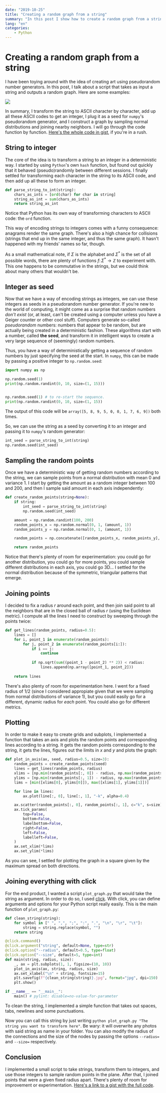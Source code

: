 ```yaml
---
date: "2019-10-25"
title: "Creating a random graph from a string"
summary: "In this post I show how to create a random graph from a string using numpy's random number generator and click."
lang: "en"
categories:
    - Python
---
```


# Creating a random graph from a string

I have been toying around with the idea of creating art using pseudorandom number generators. In this post, I talk about a script that takes as input a string and outputs a random graph. Here are some examples:

![](/assets/pseudorandom_graphs.jpg)

In summary, I transform the string to ASCII character by character, add up all these ASCII codes to get an integer, I plug it as a seed for `numpy`'s pseudorandom generator, and I construct a graph by sampling normal distributions and joining nearby neighbors. I will go through the code function by function. [Here's the whole code in gist](https://gist.github.com/miguelgondu/a959d33334e6e85e4077180f5bc885cd), if you're in a rush.

## String to integer

The core of the idea is to transform a string to an integer in a deterministic way. I started by using `Python`'s own `hash` function, but found out quickly that it behaved (pseudo)randomly between different sessions. I finally settled for transforming each character in the string to its ASCII code, and then add up all these to form an integer.

```python
def parse_string_to_int(string):
    chars_as_ints = [ord(char) for char in string]
    string_as_int = sum(chars_as_ints)
    return string_as_int
```

Notice that Python has its own way of transforming characters to ASCII code: the `ord` function.

This way of encoding strings to integers comes with a funny consequence: anagrams render the same graph. There's also a high chance for collisions (strings that end up in the same integer, and thus the same graph). It hasn't happened with my friends' names so far, though.

As a small mathematical note, if $\Sigma$ is the alphabet and $\Sigma^*$ is the set of all possible words, there are plenty of functions $f\colon \Sigma^{ *}\to \mathbb{Z}$ to experiment with. This one happens to be commutative in the strings, but we could think about many others that wouldn't be.

## Integer as seed

Now that we have a way of encoding strings as integers, we can use these integers as seeds in a pseudorandom number generator. If you're new to the world of computing, it might come as a surprise that random numbers *don't exist* (or, at least, can't be created using a computer unless you have a Geiger counter or other cool stuff). Computers generate so-called *pseudorandom* numbers: numbers that appear to be random, but are actually being created in a deterministic fashion. These algorithms start with a number, called **the seed**, and transform it in intelligent ways to create a very large sequence of (seemingly) random numbers.

Thus, you have a way of deterministically getting a sequence of random numbers by just specifying the seed at the start. In `numpy`, this can be made by passing a positive integer to `np.random.seed`:

```python
import numpy as np

np.random.seed(1)
print(np.random.randint(0, 10, size=(1, 15)))


np.random.seed(1) # to re-start the sequence.
print(np.random.randint(0, 10, size=(1, 15))
```

The output of this code will be `array([5, 8, 9, 5, 0, 0, 1, 7, 6, 9])` both times.

So, we can use the string as a seed by converting it to an integer and passing it to `numpy`'s random generator:

```python
int_seed = parse_string_to_int(string)
np.random.seed(int_seed)
```

## Sampling the random points 

Once we have a deterministic way of getting random numbers according to the string, we can sample points from a normal distribution with mean 0 and variance 1. I start by getting the amount as a random integer between 100 and 200, and then I sample said amount in each axis independently:

```python
def create_random_points(string=None):
    if string:
        int_seed = parse_string_to_int(string)
        np.random.seed(int_seed)

    amount = np.random.randint(100, 200)
    random_points_x = np.random.normal(0, 1, (amount, 1))
    random_points_y = np.random.normal(0, 1, (amount, 1))

    random_points = np.concatenate([random_points_x, random_points_y], axis=1)

    return random_points
```

Notice that there's plenty of room for experimentation: you could go for another distribution, you could go for more points, you could sample different distributions in each axis, you could go 3D... I settled for the normal distribution because of the symmetric, triangular patterns that emerge.

## Joining points

I decided to fix a radius $r$ around each point, and then join said point to all the neighbors that are in the closed ball of radius $r$ (using the Euclidean metric). I compute all the lines I need to construct by sweeping through the points twice:

```python
def get_lines(random_points, radius=0.5):
    lines = []
    for i, point_1 in enumerate(random_points):
        for j, point_2 in enumerate(random_points[i:]):
            if i == j: 
                continue
        
            if np.sqrt(sum((point_1 - point_2) ** 2)) < radius:
                lines.append(np.array([point_1, point_2]))
    
    return lines
```

There's also plenty of room for experimentation here. I went for a fixed radius of $1/2$ (since I considered appropiate given that we were sampling from normal distributions of variance 1), but you could easily go for a different, dynamic radius for *each* point. You could also go for different metrics.

## Plotting

In order to make it easy to create grids and subplots, I implemented a function that takes an axis and plots the random points and corresponding lines according to a string. It gets the random points corresponding to the string, it gets the lines, figures out the limits in $x$ and $y$ and plots the graph:

```python
def plot_in_axis(ax, seed, radius=0.5, size=3):
    random_points = create_random_points(seed)
    lines = get_lines(random_points, radius)
    xlims = [np.min(random_points[:, 0]) - radius, np.max(random_points[:, 0]) + radius]
    ylims = [np.min(random_points[:, 1]) - radius, np.max(random_points[:, 1]) + radius]
    lims = [min([xlims[0], ylims[0]]), max([xlims[1], ylims[1]])]

    for line in lines:
        ax.plot(line[:, 0], line[:, 1], "-k", alpha=0.4)

    ax.scatter(random_points[:, 0], random_points[:, 1], c="k", s=size)
    ax.tick_params(
        top=False,
        bottom=False,
        labelbottom=False,
        right=False,
        left=False,
        labelleft=False,
    )
    ax.set_xlim(*lims)
    ax.set_ylim(*lims)
```

As you can see, I settled for plotting the graph in a square given by the maximum spread on both directions.

## Joining everything with click

For the end product, I wanted a script `plot_graph.py` that would take the string as argument. In order to do so, I used [click](https://click.palletsprojects.com/en/7.x/). With click, you can define arguments and options for your Python script really easily. This is the main function of `plot_graph.py`:

```python
def clean_string(string):
    for symbol in [" ", ",", ";", ":", ".", "\n", "\r", "\t"]:
        string = string.replace(symbol, "")
    return string

@click.command()
@click.argument("string", default=None, type=str)
@click.option("--radius", default=0.5, type=float)
@click.option("--size", default=5, type=int)
def main(string, radius, size):
    _, ax = plt.subplots(1, 1, figsize=(10, 10))
    plot_in_axis(ax, string, radius, size)
    ax.set_xlabel("\n" + string, fontsize=15)
    plt.savefig(f"{clean_string(string)}.jpg", format="jpg", dpi=150)
    plt.show()

if __name__ == "__main__":
    main() # pylint: disable=no-value-for-parameter
```

To clean the string, I implemented a simple function that takes out spaces, tabs, newlines and some punctuations.

Now you can call this string by just writing `python plot_graph.py "The string you want to transform here"`. Be wary: it will overwrite any photos with said string as name in your folder. You can also modify the radius of the connections and the size of the nodes by passing the options `--radius=` and `--size=` respectively.

## Conclusion

I implemented a small script to take strings, transform them to integers, and use those integers to sample random points in the plane. After that, I joined points that were a given fixed radius apart. There's plenty of room for improvement or experimentation. [Here's a link to a gist with the full code](https://gist.github.com/miguelgondu/a959d33334e6e85e4077180f5bc885cd).